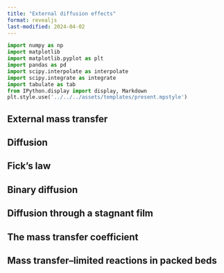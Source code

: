 ```yaml
---
title: "External diffusion effects"
format: revealjs
last-modified: 2024-04-02
---
```


```python
import numpy as np
import matplotlib
import matplotlib.pyplot as plt
import pandas as pd
import scipy.interpolate as interpolate
import scipy.integrate as integrate
import tabulate as tab
from IPython.display import display, Markdown
plt.style.use('../../../assets/templates/present.mpstyle')
```
## External mass transfer

## Diffusion

## Fick’s law

## Binary diffusion

## Diffusion through a stagnant film 

## The mass transfer coefficient

## Mass transfer–limited reactions in packed beds



